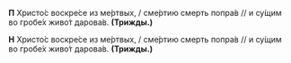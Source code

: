 **П** Христо́с воскре́се из ме́ртвых, / сме́ртию смерть попра́в // и су́щим во гробе́х живо́т дарова́в. **(Трижды.)**

**Н** Христо́с воскре́се из ме́ртвых, / сме́ртию смерть попра́в // и су́щим во гробе́х живо́т дарова́в. **(Трижды.)**
